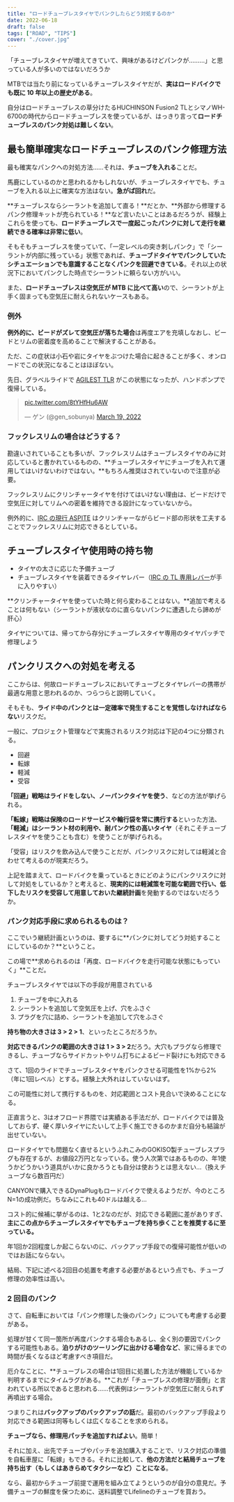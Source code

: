 ```yaml
---
title: "ロードチューブレスタイヤでパンクしたらどう対処するのか"
date: 2022-06-18
draft: false
tags: ["ROAD", "TIPS"]
cover: "./cover.jpg"
---
```


「チューブレスタイヤが増えてきていて、興味があるけどパンクが………」と思っている人が多いのではないだろうか

MTBでは当たり前になっているチューブレスタイヤだが、**実はロードバイクでも既に 10 年以上の歴史がある**。

自分はロードチューブレスの草分けたるHUCHINSON Fusion2 TLとシマノWH-6700の時代からロードチューブレスを使っているが、はっきり言って**ロードチューブレスのパンク対処は難しくない**。

<LinkBox url="https://paypaymall.yahoo.co.jp/store/cycle-yoshida/item/00640458/" linkUrl="https://ck.jp.ap.valuecommerce.com/servlet/referral?sid=3171302&pid=887657037&vc_url=https%3A%2F%2Fpaypaymall.yahoo.co.jp%2Fstore%2Fcycle-yoshida%2Fitem%2F00640458%2F" />

## 最も簡単確実なロードチューブレスのパンク修理方法

最も確実なパンクへの対処方法……それは、**チューブを入れる**ことだ。

馬鹿にしているのかと思われるかもしれないが、チューブレスタイヤでも、チューブを入れる以上に確実な方法はない。**急がば回れ**だ。

**チューブレスならシーラントを追加して直る！**だとか、**外部から修理するパンク修理キットが売られている！**など言いたいことはあるだろうが、経験上これらを使っても、**ロードチューブレスで一度起こったパンクに対して走行を継続できる確率は非常に低い**。

そもそもチューブレスを使っていて、「一定レベルの突き刺しパンク」で「シーラントが内部に残っている」状態であれば、**チューブドタイヤでパンクしていたシチュエーションでも意識することなくパンクを回避できている**。それ以上の状況下においてパンクした時点でシーラントに頼らない方がいい。

また、**ロードチューブレスは空気圧が MTB に比べて高い**ので、シーラントが上手く固まっても空気圧に耐えられないケースもある。

### 例外

**例外的に、ビードがズレて空気圧が落ちた場合**は再度エアを充填しなおし、ビードとリムの密着度を高めることで解決することがある。

ただ、この症状は小石や岩にタイヤをぶつけた場合に起きることが多く、オンロードでこの状況になることはほぼない。

先日、グラベルライドで [AGILEST TLR](https://store.shopping.yahoo.co.jp/worldcycle/PAN-Q-F730TR-AG-B.html) がこの状態になったが、ハンドポンプで復帰している。

<blockquote class="twitter-tweet">
  <p lang="und" dir="ltr">
    <a href="https://t.co/8tYHfHu6AW">pic.twitter.com/8tYHfHu6AW</a>
  </p>
  &mdash; ゲン (@gen_sobunya) <a href="https://twitter.com/gen_sobunya/status/1505328327833550850?ref_src=twsrc%5Etfw">March 19, 2022</a>
</blockquote>

### フックレスリムの場合はどうする？

勘違いされていることも多いが、フックレスリムはチューブレスタイヤのみに対応していると書かれているものの、**チューブレスタイヤにチューブを入れて運用してはいけないわけではない。**もちろん推奨はされていないので注意が必要。

フックレスリムにクリンチャータイヤを付けてはいけない理由は、ビードだけで空気圧に対してリムへの密着を維持できる設計になっていないから。

例外的に、[IRC の現行 ASPITE](https://ck.jp.ap.valuecommerce.com/servlet/referral?sid=3171302&pid=887657037&vc_url=https%3A%2F%2Fstore.shopping.yahoo.co.jp%2Fworldcycle%2Firc-q-190167.html) はクリンチャーながらビード部の形状を工夫することでフックレスリムに対応できるとしている。

## チューブレスタイヤ使用時の持ち物

- タイヤの太さに応じた予備チューブ
- チューブレスタイヤを装着できるタイヤレバー（[IRC の TL 専用レバー](https://amzn.to/3tIWkHA)が手に入りやすい）

**クリンチャータイヤを使っていた時と何ら変わることはない。**追加で考えることは何もない（シーラントが液状なのに直らないパンクに遭遇したら諦めが肝心）

タイヤについては、帰ってから存分にチューブレスタイヤ専用のタイヤパッチで修理しよう

<LinkBox url="https://www.amazon.co.jp/dp/B075FL9MNK/" isAmazonLink />

## パンクリスクへの対処を考える

ここからは、何故ロードチューブレスにおいてチューブとタイヤレバーの携帯が最適な用意と思われるのか、つらつらと説明していく。

そもそも、**ライド中のパンクとは一定確率で発生することを覚悟しなければならない**リスクだ。

一般に、プロジェクト管理などで実施されるリスク対応は下記の4つに分類される。

- 回避
- 転嫁
- 軽減
- 受容

**「回避」戦略はライドをしない、ノーパンクタイヤを使う**、などの方法が挙げられる。

**「転嫁」戦略は保険のロードサービスや輪行袋を常に携行する**といった方法、**「軽減」はシーラント材の利用や、耐パンク性の高いタイヤ**（それこそチューブレスタイヤを使うことも含む）を使うことが挙げられる。

「受容」はリスクを飲み込んで使うことだが、パンクリスクに対しては軽減と合わせて考えるのが現実だろう。

上記を踏まえて、ロードバイクを乗っているときにどのようにパンクリスクに対して対処をしているか？と考えると、**現実的には軽減策を可能な範囲で行い、低下したリスクを受容して用意しておいた継続計画**を発動するのではないだろうか。

### パンク対応手段に求められるものは？

ここでいう継続計画というのは、要するに**パンクに対してどう対処することにしているのか？**ということ。

この場で**求められるのは「再度、ロードバイクを走行可能な状態にもっていく」**ことだ。

チューブレスタイヤでは以下の手段が用意されている

1. チューブを中に入れる
2. シーラントを追加して空気圧を上げ、穴をふさぐ
3. プラグを穴に詰め、シーラントを追加して穴をふさぐ

**持ち物の大きさは 3 > 2 > 1**、といったところだろうか。

**対応できるパンクの範囲の大きさは 1 > 3 > 2**だろう。大穴もプラグなら修理できるし、チューブならサイドカットやリム打ちによるビード裂けにも対応できる

さて、1回のライドでチューブレスタイヤをパンクさせる可能性を1%から2%（年に1回レベル）とする。経験上大外れはしていないはず。

この可能性に対して携行するものを、対応範囲とコスト見合いで決めることになる。

正直言うと、3はオフロード界隈では実績ある手法だが、ロードバイクでは普及しておらず、硬く厚いタイヤにたいして上手く施工できるのかまだ自分も結論が出せていない。

ロードタイヤでも問題なく直せるというふれこみのGOKISO製チューブレスプラグも存在するが、お値段2万円となっている。使う人次第ではあるものの、年1使うかどうかいう道具がいかに良かろうとも自分は使おうとは思えない…（換えチューブなら数百円だ）

<LinkBox url="https://www.cyclowired.jp/news/node/366651" />

CANYONで購入できるDynaPlugもロードバイクで使えるようだが、今のところN=1の成功例だ。ちなみにこれも40ドルは越える…

コスト的に候補に挙がるのは、1と2なのだが、対応できる範囲に差がありすぎ、**主にこの点からチューブレスタイヤでもチューブを持ち歩くことを推奨するに至っている。**

年1回か2回程度しか起こらないのに、バックアップ手段での復帰可能性が低いのではお話にならない。

結局、下記に述べる2回目の処置を考慮する必要があるという点でも、チューブ修理の効率性は高い。

### 2 回目のパンク

さて、自転車においては「パンク修理した後のパンク」についても考慮する必要がある。

処理が甘くて同一箇所が再度パンクする場合もあるし、全く別の要因でパンクする可能性もある。**泊りがけのツーリングに出かける場合など**、家に帰るまでの時間が長くなるほど考慮すべき項目だ。

厄介なことに、**チューブレスの場合は1回目に処置した方法が機能しているか判明するまでにタイムラグがある。**これが「チューブレスの修理が面倒」と言われている所以であると思われる……代表例はシーラントが空気圧に耐えられず再噴出する場合。

つまりこれは**バックアップのバックアップの話**だ。最初のバックアップ手段より対応できる範囲は同等もしくは広くなることを求められる。

**チューブなら、修理用パッチを追加すればよい**。簡単！

それに加え、出先でチューブやパッチを追加購入することで、リスク対応の準備を自転車屋に「転嫁」もできる。それに比較して、**他の方法だと結局チューブを持ち出す（もしくはあきらめてタクシーなど）ことになる**。

なら、最初からチューブ前提で運用を組み立てようというのが自分の意見だ。予備チューブの鮮度を保つために、送料調整でLifelineのチューブを買おう。

<LinkBox url="https://www.wiggle.jp/lifeline-%E3%83%AD%E3%83%BC%E3%83%89%E3%82%A4%E3%83%B3%E3%83%8A%E3%83%BC%E3%83%81%E3%83%A5%E3%83%BC%E3%83%96-%E3%83%AF%E3%82%A4%E3%83%89%E3%82%BF%E3%82%A4%E3%83%97-" linkUrl="https:////ck.jp.ap.valuecommerce.com/servlet/referral?sid=3171302&pid=886932159&vc_url=https%3A%2F%2Fwww.wiggle.jp%2Flifeline-%25E3%2583%25AD%25E3%2583%25BC%25E3%2583%2589%25E3%2582%25A4%25E3%2583%25B3%25E3%2583%258A%25E3%2583%25BC%25E3%2583%2581%25E3%2583%25A5%25E3%2583%25BC%25E3%2583%2596-%25E3%2583%25AF%25E3%2582%25A4%25E3%2583%2589%25E3%2582%25BF%25E3%2582%25A4%25E3%2583%2597-%3Futm_source%3Dvaluecommerce%26utm_medium%3Daffiliates%26utm_campaign%3Daffiliate-website" />
